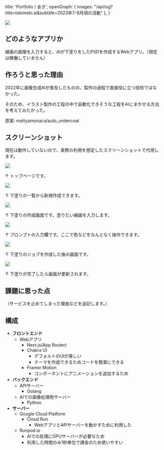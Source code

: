   title: 'Portfolio / あき',
  openGraph: { images: "/api/og?title=tokimeki.ai&subtitle=2023年7-9月頃の活動" },
}

<Image src="/api/og?title=tokimeki.ai&subtitle=2023年7-9月頃の活動" />

## どのようなアプリか

線画の画像を入力すると、AIが下塗りをしたPSDを作成するWebアプリ。（現在は稼働していません）

## 作ろうと思った理由

2022年に画像生成AIが普及したものの、製作の過程で直接役に立つ技術ではなかった。

そのため、イラスト製作の工程の中で自動化できそうな工程をAIにまかせる方法を考えてみたかった。

原案: <Link href="https://github.com/mattyamonaca/auto_undercoat">mattyamonaca/auto_undercoat</Link>

## スクリーンショット

現在は動作していないので、実際の利用を想定したスクリーンショットで代用します。

<Image src="/articles/tokimeki-ai/1.png" />

↑ トップページです。

<Image src="/articles/tokimeki-ai/2.png" />

↑ 下塗りの一覧から新規作成できます。

<Image src="/articles/tokimeki-ai/3.png" />

↑ 下塗りの作成画面です。塗りたい線画を入力します。

<Image src="/articles/tokimeki-ai/4.png" />

↑ プロンプトの入力欄です。ここで色などをなんとなく操作できます。

<Image src="/articles/tokimeki-ai/5.png" />

↑ 下塗りのジョブを作成した後の画面です。

<Image src="/articles/tokimeki-ai/6.png" />

↑ 下塗りが完了したら画面が更新されます。

## 課題に思った点

（サービスを止めてしまった理由などを追記します。）

## 構成

- **フロントエンド**
    - Webアプリ
        - Next.js(App Router)
        - Chakra UI
            - デフォルトのUIが美しい
            - テーマを作成できるためコードを簡潔にできる
        - Framer Motion
            - コンポーネントにアニメーションを追加するため
- **バックエンド**
    - APIサーバー
        - Golang
    - AIでの画像処理用サーバー
        - Python
- **サーバー**
    - Google Cloud Platform
        - Cloud Run
            - WebアプリとAPIサーバーを動かすために利用した
    - Runpod.io
        - AIでの処理にGPUサーバーが必要なため
        - 利用した時間のみ1秒単位で課金のため使いやすい
    

